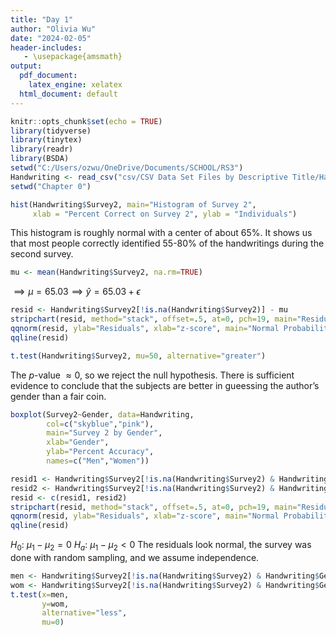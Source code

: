 ---
title: "Day 1"
author: "Olivia Wu"
date: "2024-02-05"
header-includes:
   - \usepackage{amsmath}
output:
  pdf_document:
    latex_engine: xelatex
  html_document: default
---

```{r setup, include=FALSE}
knitr::opts_chunk$set(echo = TRUE)
library(tidyverse)
library(tinytex)
library(readr)
library(BSDA)
setwd("C:/Users/ozwu/OneDrive/Documents/SCHOOL/RS3")
Handwriting <- read_csv("csv/CSV Data Set Files by Descriptive Title/Handwriting.csv")
setwd("Chapter 0")

```
<!-- HW: Read Chapter 0, pp.1-12. Conceptual and guided problems, pp.12 -16: 4, 5, 8, 11, 13, 16 a-c only, 18, 20, 22 -->
\textcolor{red}{Red shows the correct answer or where I should have added more detail}
\section*{Problem 0.4}
\begin{enumerate}
  \item[a)] Observational Units: individual players \textcolor{red}{points}\\
  Explanatory: Type of serve (categorical, jump or standard overhand)\\
  Response: Frequency of wins \textcolor{red}{Outcome of a point (categorical, win or lose)}
  \item[b)] Observational Units: Games played in the 2016 and 2017 season of major team sports\\
  Explanatory: Type of team sport (categorical, baseball, football, basketball, and hockey)\\
  Response: Frequency of home wins \textcolor{red}{Outcome of home game (categorical, win or lose)}
  \item[c)] Observational Units: Professional golfers\\
  Explanatory: Gender (categorical, men and women)\\
  Response: Average distance a golf ball is driven and the percentage of drives that hit the fairway (quantitative)\\
\end{enumerate}
\section*{Problem 0.5}
\begin{enumerate}
  \item[a)] The observational units in this study are the 85 nutrition experts
  \item[b)] This is a controlled experiment \textcolor{red}{because the researchers actively gave randomized treatments to the observational units.}
  \item[c)] The response variable is the amount of ice cream each subject scooped, which is quantitative.
  \item[d)] The explanatory variable is the bowl and spoon size each subject was given, which is categorical. The two levels for bowls are 17 oz and 34 oz bowls. The two levels for spoons are 2 oz and 3 oz spoons.
\end{enumerate}
\section*{Problem 0.8}
\begin{enumerate}
  \item[a)] The response variable is the predicted number of games an NFL team will win, which is quantitative.
  \item[b)] The explanatory variables are both quantitative, and they are the average points a team scores per game over an entire season and the points allowed per game.
  \item[c)] The expected wins increases by 1.5.
  \item[d)] The expected wins increases by 0.9.
  \item[e)] They should focus on improving offense because more wins are gained with 1 more point scored than 1 less point allowed.
  \item[f)] This is an observational study.
\end{enumerate}
\section*{Problem 0.11}
\begin{enumerate}
  \item[a)] When the bowl size increased, the average amount of ice cream scooped also increased for both spoon sizes.
  \item[b)] When the spoon size increased, the average amount of ice cream scooped increased for both bowl sizes.
  \item[c)] Increasing the bowl size resulted in a $16\%$ and $13\%$ increase in ice cream scooped for the 2-oz and 3-oz spoons, respectively. Increasing the spoon size resulted in a $33\%$ and $30\%$ increase in ice cream scooped for the 17-oz and 34-oz bowls, respectively. Overall, increasing the size of the spoon appeared to have a greater effect.
  \item[d)] The effect of the bowl size appears similar for both spoon sizes.
\end{enumerate}
\section*{Problem 0.13}
\begin{enumerate}
  \item[a)] \begin{align*}
  \textit{Wins} &=3.6+0.5 \textit{PF} - 0.3 \textit{PA} + \epsilon \\
  &=3.6+0.5(27) - 0.3(24.25) + \epsilon\\
  &=\boxed{9.825}+\epsilon
  \end{align*}
  \item[b)] $y-\hat{y} = 10-9.825 = \boxed{0.175}$ wins
  \item[c)] $11-3.04 = \boxed{7.96}$ wins
\end{enumerate}
\section*{Problem 0.16}
\begin{enumerate}
  \item[a)] Age: negative because the more recent ones should have better technology that allow it to achieve faster speeds safely \\Total length: it depends on the layout of the track \\Max height: positive because there's more potential energy \\Max drop: positive because it contributes greater fall time and acceleration
  \item[b)] I think it is the maximum vertical drop because the roller coaster will get most of its speed from that.
  \item[c)] The signs of the coefficients are pretty much what I expected, and the value of the coefficient for length is so small that it could have gone either way (pos or neg).
\end{enumerate}
\section*{Problem 0.18}
\begin{enumerate}
  \item[a)] Histogram
\end{enumerate}
```{r, out.width="80%"}
hist(Handwriting$Survey2, main="Histogram of Survey 2",
     xlab = "Percent Correct on Survey 2", ylab = "Individuals")
```
This histogram is roughly normal with a center of about $65\%$. It shows us that most people correctly identified $55$-$80\%$ of the handwritings during the second survey.
\begin{enumerate}
  \item[b)] $\hat{y} = \mu + \epsilon$ for $\mu > 0.5$
  \item[c)] Fitted model
\end{enumerate}
```{r}
mu <- mean(Handwriting$Survey2, na.rm=TRUE)
```
$\implies \mu=65.03 \implies \hat{y} = 65.03 + \epsilon$

\section*{Problem 0.20}
\begin{enumerate}
  \item[a)] The dotplot of residuals looks roughly normal, and the normal probability plot looks linear.
\end{enumerate}
```{r, out.width="80%"}
resid <- Handwriting$Survey2[!is.na(Handwriting$Survey2)] - mu
stripchart(resid, method="stack", offset=.5, at=0, pch=19, main="Residuals")
qqnorm(resid, ylab="Residuals", xlab="z-score", main="Normal Probability Plot of Residuals")
qqline(resid)
```
  \begin{enumerate}
    \item[b)] \textbf{State} $H_0$: $\mu = 50$ \\ $H_a$: $\mu > 50$
    \\\\\textbf{Plan}
    \\Random: given $\checkmark$
    \\Normal: $n=198\geq 30 \checkmark$
    \\Independent: There is likely more than $203*10=2030$ people in Clark University. $\checkmark$
    \\\\\textbf{Do}
\end{enumerate}
```{r}
t.test(Handwriting$Survey2, mu=50, alternative="greater")
```  
\quad \textbf{Conclude} The $\textit{p}$-value $\approx 0$, so we reject the null hypothesis. There is sufficient evidence to conclude that the subjects are better in gueessing the author's gender than a fair coin.
\section*{Problem 0.22}
\begin{enumerate}
  \item[a)] These grouped boxplots shows that women tend to have a $70\%$ accuracy and men tend to have a $60\%$ accuracy. They both have symmetric distributions, and there is also less variation among women than men. A model would be $\hat{y} = \mu_i + \epsilon$ for $\mu_1$, the population mean for men, and $\mu_2$, the population mean for women.
\end{enumerate}
```{r, out.width="80%"}
boxplot(Survey2~Gender, data=Handwriting,
        col=c("skyblue","pink"),
        main="Survey 2 by Gender",
        xlab="Gender",
        ylab="Percent Accuracy",
        names=c("Men","Women"))
```
\begin{enumerate}
  \item[b)] The sample mean for women is $67.71$ and for men is $61.75$. The respective fitted models would be: $\hat{y} = 67.71 + \epsilon$ and $\hat{y}=61.75+\epsilon$.
  \item[c)] The following dotplot looks normal and the normal probability plot looks roughly linear.
\end{enumerate}
```{r, out.width="80%"}
resid1 <- Handwriting$Survey2[!is.na(Handwriting$Survey2) & Handwriting$Gender %in% 1] - 67.71
resid2 <- Handwriting$Survey2[!is.na(Handwriting$Survey2) & Handwriting$Gender %in% 0] - 61.75
resid <- c(resid1, resid2)
stripchart(resid, method="stack", offset=.5, at=0, pch=19, main="Residuals")
qqnorm(resid, ylab="Residuals", xlab="z-score", main="Normal Probability Plot of Residuals")
qqline(resid)
```
\newline \textbf{State} $H_0$: $\mu_1-\mu_2=0$ \newline $H_a$: $\mu_1-\mu_2<0$
\newline \textbf{Plan} The residuals look normal, the survey was done with random sampling, and we assume independence.
```{r}
men <- Handwriting$Survey2[!is.na(Handwriting$Survey2) & Handwriting$Gender%in%0]
wom <- Handwriting$Survey2[!is.na(Handwriting$Survey2) & Handwriting$Gender%in%1]
t.test(x=men,
       y=wom,
       alternative="less",
       mu=0)
```
\begin{enumerate}
  \item[d)] Since the $\textit{p}$-value is approximately 0, we reject the null hypothesis. There is a difference in accuracies in Survey 2 between men and women.
\end{enumerate}